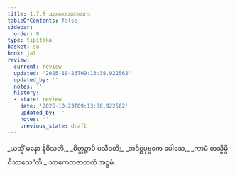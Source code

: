 ```yaml
---
title: 1.7.8 သာကေတဇာတက
tableOfContents: false
sidebar:
  order: 8
type: tipitaka
basket: su
book: ja1
review:
  current: review
  updated: '2025-10-23T09:13:38.922562'
  updated_by: ''
  notes: ''
  history:
  - state: review
    date: '2025-10-23T09:13:38.922562'
    updated_by: ''
    notes: ''
    previous_state: draft
---
```



<ReviewStatus review={frontmatter.review} showDetails={true} />

<HypothesisAnnotation frontmatter={frontmatter} />

<DynamicBreadcrumb />

<Division number="68" book="ja1" e="ch" v="22" p="16">

<Paragraph number="149" type="verses" book="ja1">
_ယသ္မိံ မနော နိဝိသတိ,_  
_စိတ္တဉ္စာပိ ပသီဒတိ;_  
_အဒိဋ္ဌပုဗ္ဗကေ ပေါသေ,_  
_ကာမံ တသ္မိမ္ပိ ဝိဿသေ”တိ._  


</Paragraph>
</Division>

<Paragraph number="150" type="center" book="ja1">
သာကေတဇာတကံ အဋ္ဌမံ.
</Paragraph>